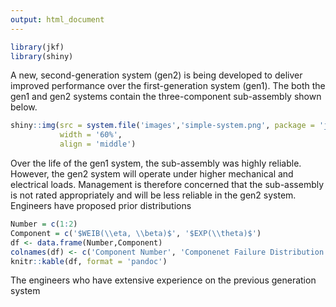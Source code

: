 ```yaml
---
output: html_document
---
```


```r
library(jkf)
library(shiny)
```

A new, second-generation system (gen2) is being developed to deliver improved performance over the first-generation system (gen1).  The both the gen1 and gen2 systems contain the three-component sub-assembly shown below.

```r
shiny::img(src = system.file('images','simple-system.png', package = 'jkf'), 
           width = '60%', 
           align = 'middle')
```

Over the life of the gen1 system, the sub-assembly was highly reliable.  However, the gen2 system will operate under higher mechanical and electrical loads.  Management is therefore concerned that the sub-assembly is not rated appropriately and will be less reliable in the gen2 system.  Engineers have proposed prior distributions

```r
Number = c(1:2)
Component = c('$WEIB(\\eta, \\beta)$', '$EXP(\\theta)$')
df <- data.frame(Number,Component)
colnames(df) <- c('Component Number', 'Componenet Failure Distribution')
knitr::kable(df, format = 'pandoc')
```

The engineers who have extensive experience on the previous generation system



